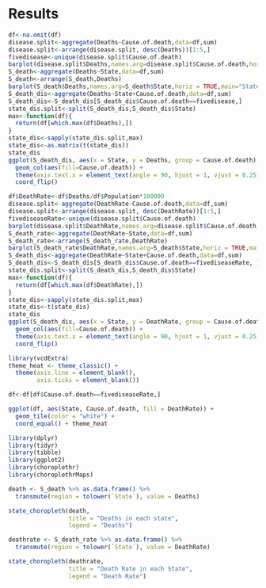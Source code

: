 # Results

```r
df<-na.omit(df)
disease.split<-aggregate(Deaths~Cause.of.death,data=df,sum)
disease.split<-arrange(disease.split, desc(Deaths))[1:5,]
fivedisease<-unique(disease.split$Cause.of.death)
barplot(disease.split$Deaths,names.arg=disease.split$Cause.of.death,horiz = TRUE,main="Total Death")
S_death<-aggregate(Deaths~State,data=df,sum)
S_death<-arrange(S_death,Deaths)
barplot(S_death$Deaths,names.arg=S_death$State,horiz = TRUE,main="State total Death")
S_death_dis<-aggregate(Deaths~State+Cause.of.death,data=df,sum)
S_death_dis<-S_death_dis[S_death_dis$Cause.of.death==fivedisease,]
state_dis.split<-split(S_death_dis,S_death_dis$State)
max<-function(df){
  return(df[which.max(df$Deaths),])
}
state_dis<-sapply(state_dis.split,max)
state_dis<-as.matrix(t(state_dis))
state_dis
ggplot(S_death_dis, aes(x = State, y = Deaths, group = Cause.of.death),ordered=TRUE) + 
  geom_col(aes(fill=Cause.of.death)) +
  theme(axis.text.x = element_text(angle = 90, hjust = 1, vjust = 0.25)) +
  coord_flip()
```
```r
df$DeathRate<-df$Deaths/df$Population*100000
disease.split<-aggregate(DeathRate~Cause.of.death,data=df,sum)
disease.split<-arrange(disease.split, desc(DeathRate))[1:5,]
fivediseaseRate<-unique(disease.split$Cause.of.death)
barplot(disease.split$DeathRate,names.arg=disease.split$Cause.of.death,horiz = TRUE,main="Total Death Rate")
S_death_rate<-aggregate(DeathRate~State,data=df,sum)
S_death_rate<-arrange(S_death_rate,DeathRate)
barplot(S_death_rate$DeathRate,names.arg=S_death$State,horiz = TRUE,main="State total Deathrate")
S_death_dis<-aggregate(DeathRate~State+Cause.of.death,data=df,sum)
S_death_dis<-S_death_dis[S_death_dis$Cause.of.death==fivediseaseRate, ]
state_dis.split<-split(S_death_dis,S_death_dis$State)
max<-function(df){
  return(df[which.max(df$DeathRate),])
}
state_dis<-sapply(state_dis.split,max)
state_dis<-t(state_dis)
state_dis
ggplot(S_death_dis, aes(x = State, y = DeathRate, group = Cause.of.death),ordered=TRUE) + 
  geom_col(aes(fill=Cause.of.death)) +
  theme(axis.text.x = element_text(angle = 90, hjust = 1, vjust = 0.25)) +
  coord_flip()
```

```r
library(vcdExtra)
theme_heat <- theme_classic() +
  theme(axis.line = element_blank(),
        axis.ticks = element_blank())

df<-df[df$Cause.of.death==fivediseaseRate,]

ggplot(df, aes(State, Cause.of.death, fill = DeathRate)) + 
  geom_tile(color = "white") +
  coord_equal() + theme_heat
```

```r
library(dplyr)
library(tidyr)
library(tibble)
library(ggplot2)
library(choroplethr)
library(choroplethrMaps)
```

```r
death <- S_death %>% as.data.frame() %>% 
  transmute(region = tolower(`State`), value = Deaths)

state_choropleth(death,
                 title = "Deaths in each state",
                 legend = "Deaths")
```

```r
deathrate <- S_death_rate %>% as.data.frame() %>% 
  transmute(region = tolower(`State`), value = DeathRate)

state_choropleth(deathrate,
                 title = "Death Rate in each State",
                 legend = "Death Rate")
```

